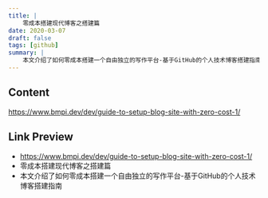 ```yaml
---
title: |
    零成本搭建现代博客之搭建篇
date: 2020-03-07
draft: false
tags: [github]
summary: |
    本文介绍了如何零成本搭建一个自由独立的写作平台-基于GitHub的个人技术博客搭建指南
---
```


## Content

https://www.bmpi.dev/dev/guide-to-setup-blog-site-with-zero-cost-1/

## Link Preview

- https://www.bmpi.dev/dev/guide-to-setup-blog-site-with-zero-cost-1/
- 零成本搭建现代博客之搭建篇
- 本文介绍了如何零成本搭建一个自由独立的写作平台-基于GitHub的个人技术博客搭建指南
